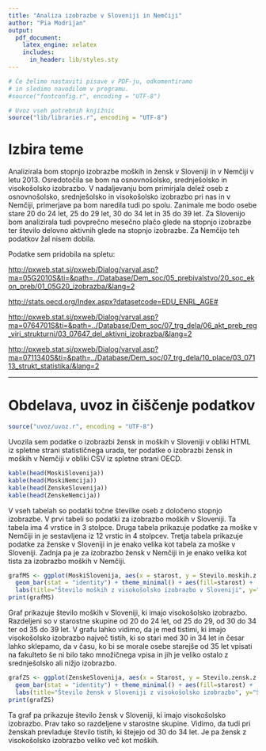 ```yaml
---
title: "Analiza izobrazbe v Sloveniji in Nemčiji"
author: "Pia Modrijan"
output:
  pdf_document:
    latex_engine: xelatex
    includes:
      in_header: lib/styles.sty
---
```


```r
# Če želimo nastaviti pisave v PDF-ju, odkomentiramo
# in sledimo navodilom v programu.
#source("fontconfig.r", encoding = "UTF-8")

# Uvoz vseh potrebnih knjižnic
source("lib/libraries.r", encoding = "UTF-8")
```

# Izbira teme

Analizirala bom stopnjo izobrazbe moških in žensk v Sloveniji in v Nemčiji v letu 2013. Osredotočila se bom na osnovnošolsko, srednješolsko in visokošolsko izobrazbo.
V nadaljevanju bom primirjala delež oseb z osnovnošolsko, srednješolsko in visokošolsko izobrazbo pri nas in v Nemčiji, primerjave pa bom naredila tudi po spolu.
Zanimale me bodo osebe stare 20 do 24 let, 25 do 29 let, 30 do 34 let in 35 do 39 let.
Za Slovenijo bom analizirala tudi povprečno mesečno plačo glede na stopnjo izobrazbe ter število delovno aktivnih glede na stopnjo izobrazbe. Za Nemčijo teh podatkov žal nisem dobila.

Podatke sem pridobila na spletu:

<http://pxweb.stat.si/pxweb/Dialog/varval.asp?ma=05G2010S&ti=&path=../Database/Dem_soc/05_prebivalstvo/20_soc_ekon_preb/01_05G20_izobrazba/&lang=2>

<http://stats.oecd.org/Index.aspx?datasetcode=EDU_ENRL_AGE#>

<http://pxweb.stat.si/pxweb/Dialog/varval.asp?ma=0764701S&ti=&path=../Database/Dem_soc/07_trg_dela/06_akt_preb_reg_viri_strukturni/03_07647_del_aktivni_izobrazba/&lang=2>

<http://pxweb.stat.si/pxweb/Dialog/varval.asp?ma=0711340S&ti=&path=../Database/Dem_soc/07_trg_dela/10_place/03_07113_strukt_statistika/&lang=2>

***

# Obdelava, uvoz in čiščenje podatkov

```r
source("uvoz/uvoz.r", encoding = "UTF-8")
```

Uvozila sem podatke o izobrazbi žensk in moških v Sloveniji v obliki HTML iz spletne strani statističnega urada, ter podatke o izobrazbi žensk in moških v Nemčiji v obliki CSV iz spletne strani OECD.

```r
kable(head(MoskiSlovenija))
kable(head(MoskiNemcija))
kable(head(ZenskeSlovenija))
kable(head(ZenskeNemcija))
```

V vseh tabelah so podatki točne številke oseb z določeno stopnjo izobrazbe.
V prvi tabeli so podatki za izobrazbo moških v Sloveniji. Ta tabela ima 4 vrstice in 3 stolpce. 
Druga tabela prikazuje podatke za moške v Nemčiji in je sestavljena iz 12 vrstic in 4 stolpcev.
Tretja tabela prikazuje podatke za ženske v Sloveniji in je enako velika kot tabela za moške v Sloveniji.
Zadnja pa je za izobrazbo žensk v Nemčiji
in je enako velika kot tista za izobrazbo moških v Nemčiji.

```r
grafMS <- ggplot(MoskiSlovenija, aes(x = starost, y = Stevilo.moskih.z.visokosolsko.izobrazbo,)) +
  geom_bar(stat = "identity") + theme_minimal() + aes(fill=starost) +
  labs(title="Število moških z visokošolsko izobrazbo v Sloveniji", y="Število")
print(grafMS)
```

Graf prikazuje število moških v Sloveniji, ki imajo visokošolsko izobrazbo. Razdeljeni so v starostne skupine od 20 do 24 let, od 25 do 29, od 30 do 34 ter od 35 do 39 let.
V grafu lahko vidimo, da je med tistimi, ki imajo visokošolsko izobrazbo največ tistih, ki so stari med 30 in 34 let in česar lahko sklepamo, da v času, ko bi se morale osebe starejše od 35 let vpisati na fakulteto še ni bilo tako množičnega vpisa in jih je veliko ostalo z srednješolsko ali nižjo izobrazbo.

```r
grafZS <- ggplot(ZenskeSlovenija, aes(x = Starost, y = Stevilo.zensk.z.visokosolsko.izobrazbo,)) +
  geom_bar(stat = "identity") + theme_minimal() + aes(fill=starost) + 
  labs(title="Število žensk v Sloveniji z visokošolsko izobrazbo", y="Število") 
print(grafZS)
```

Ta graf pa prikazuje število žensk v Sloveniji, ki imajo visokošolsko izobrazbo. Prav tako so razdeljene v starostne skupine.
Vidimo, da tudi pri ženskah prevladuje število tistih, ki štejejo od 30 do 34 let. Je pa žensk z visokošolsko izobrazbo veliko več kot moških.
